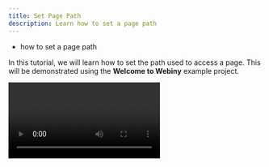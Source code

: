```yaml
---
title: Set Page Path
description: Learn how to set a page path
---
```



<Alert type="success" title="WHAT YOU'LL LEARN">

- how to set a page path

</Alert>

In this tutorial, we will learn how to set the path used to access a page. This will be demonstrated using 
the **Welcome to Webiny** example project.

<Video src={createContent} controls={true}/>

## Set Page Path
1. From the home page, click on **BUILD A NEW PAGE** in the Page Builder card.  
2. Select the page you want to set the path. For this tutorial, we will select **Welcome to Webiny**.
3. In the page preview, click on the edit icon.

   ✔️ The page editor opens.
4. Click on the settings icon at the top-right of the screen.
5. In the **Path** textbox, set your desired path.
6. Click **SAVE SETTINGS** at the bottom of the page.

   ✔️ The page editor opens.
7. Click **PUBLISHE CHANGES** at the top-right of the page.

   ✔️ A modal opens.
8. Click **CONFIRM**.

